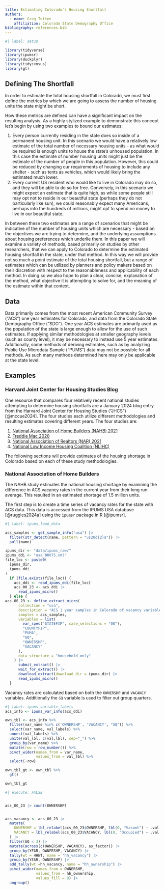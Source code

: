 ```yaml
---
title: Estimating Colorado's Housing Shortfall
authors:
  - name: Greg Totten
    affiliation: Colorado State Demography Office
bibliography: references.bib
---
```


```r
#| label: setup

library(tidyverse)
library(ipumsr)
library(duckplyr)
library(tidycensus)
library(gt)
```

## Defining The Shortfall

In order to estimate the total housing shortfall in Colorado, we must first define the metrics by which we are going to assess the number of housing units the state might be short.

How these metrics are defined can have a significant impact on the resulting analysis. As a highly stylized example to demonstrate this concept let's begin by using two examples to bound our estimates:

1.  Every person currently residing in the state does so inside of a permanent housing unit. In this scenario we would have a relatively low estimate of the total number of necessary housing units - as what would be required is enough units to house the state's unhoused population. In this case the estimate of number housing units might just be the estimate of the number of people in this population. However, this could be reduced by changing our requirements of housing to include any shelter - such as tents as vehicles, which would likely bring the estimated much lower.
2.  Every current US resident who would like to live in Colorado may do so, and they will be able to do so for free. Conversely, in this scenario we might expect an estimate that is quite high, as while some people still may opt not to reside in our beautiful state (perhaps they do not particularly like sun), we could reasonably expect many Americans, perhaps into the hundreds of millions, might opt to spend no money to live in our beautiful state.

In between these two estimates are a range of scenarios that might be indicative of the number of housing units which are necessary - based on the objectives we are trying to determine, and the underlying assumptions about housing preferences which underlie them. In this paper we will examine a variety of methods, based primarily on studies by other researchers, that we can apply to Colorado to determine the estimated housing shortfall in the state, under that method. In this way we will provide not so much a point estimate of the total housing shortfall, but a range of estimates which can be utilized by planners and policy makers based on their discretion with respect to the reasonableness and applicability of each method. In doing so we also hope to plan a clear, concise, explanation of the method, what objective it is attempting to solve for, and the meaning of the estimate within that context.

## Data

Data primarily comes from the most recent American Community Survey ("ACS") one year estimates for Colorado, and data from the Colorado State Demography Office ("SDO"). One year ACS estimates are primarily used as the population of the state is large enough to allow for the use of such estimates. If applying similar methodologies at smaller geography levels (such as county level), it may be necessary to instead use 5 year estimates. Additionally, some methods of deriving estimates, such as by analyzing Public Use Microdata Sample ("PUMS") data may not be possible for all methods. As such many methods determined here may only be applicable at the state level.

## Examples

### Harvard Joint Center for Housing Studies Blog

One resource that compares four relatively recent national studies attempting to determine housing shortfalls are a January 2024 blog entry from the Harvard Joint Center for Housing Studies ("JHCS") [@mccue2024]. The four studies each utilize different methodologies and resulting estimates covering different years. The four studies are:

1.  [National Association of Home Builders (NAHB) 2021](https://www.freddiemac.com/research/insight/20210507-housing-supply)
2.  [Freddie Mac 2020](https://www.freddiemac.com/research/insight/20210507-housing-supply)
3.  [National Association of Realtors (NAR) 2021](https://www.nar.realtor/advocacy/housing-is-critical-infrastructure)
4.  [National Low Income Housing Coalition (NLIHC)](https://nlihc.org/gap)

The following sections will provide estimates of the housing shortage in Colorado based on each of these study methodologies.

### National Association of Home Builders

The NAHB study estimates the national housing shortage by examining the difference in ACS vacancy rates in the current year from their long run average. This resulted in an estimated shortage of 1.5 million units.

The first step is to create a time series of vacancy rates for the state with ACS data. This data is accessed from the IPUMS USA database [@ruggles2024a] using the `ipumsr` package in R [@ipumsr].

```r
#| label: ipums_load_data

acs_samples <- get_sample_info("usa") |>
  filter(str_detect(name, pattern = "us20d{2}a")) |>
  pull(name)

ipums_dir <- "data/ipums_raw/"
ipums_ddi <- "usa_00075.xml"
file_loc <- paste0(
  ipums_dir,
  ipums_ddi
)
  if (file.exists(file_loc)) {
    acs_ddi <- read_ipums_ddi(file_loc)
    acs_00_23 <- acs_ddi |>
      read_ipums_micro()
  } else {
acs_00_23 <- define_extract_micro(
      collection = "usa",
      description = "ACS 1 year samples in Colorado of vacancy variables",
      samples = acs_samples,
      variables = list(
        var_spec("STATEFIP", case_selections = "08"),
        "COUNTYFIP",
        "PUMA",
        "GQ",
        "OWNERSHP",
        "VACANCY"
      ),
      data_structure = "household_only"
    ) |>
      submit_extract() |>
      wait_for_extract() |>
      download_extract(download_dir = ipums_dir) |>
      read_ipums_micro()
  }

```

Vacancy rates are calculated based on both the `OWNERSHP` and `VACANCY` variables. Additionally the `GQ` variable is used to filter out group quarters.

```r
#| label: ipums_variable_labels
acs_info <- ipums_var_info(acs_ddi)

own_tbl <- acs_info %>% 
  filter(var_name %in% c('OWNERSHP', 'VACANCY', "GQ")) %>% 
  select(var_name, val_labels) %>% 
  unnest(val_labels) %>% 
  unite(val_lbl, c(val,lbl), sep="_") %>% 
  group_by(var_name) %>%
  mutate(row = row_number()) %>%
  pivot_wider(names_from = var_name,
              values_from = val_lbl) %>%
  select(-row)

own_tbl_gt <- own_tbl %>%
  gt()

own_tbl_gt

```

```r
#| execute: FALSE


acs_00_23 |> count(OWNERSHP)


acs_vacancy <- acs_00_23 |>
  mutate(
    OWNERSHP = lbl_relabel(acs_00_23$OWNERSHP, lbl(0, "Vacant") ~ .val == 0),
    VACANCY = lbl_relabel(acs_00_23$VACANCY, lbl(0, "Occupied") ~ .val == 0)
  ) |>
  filter(GQ < 3) |>
  mutate(across(c(OWNERSHP, VACANCY), as_factor)) |>
  group_by(YEAR, OWNERSHP, VACANCY) |>
  tally(wt = HHWT, name = "hh_vacancy") |>
  group_by(YEAR, OWNERSHP) |>
  add_tally(wt =hh_vacancy, name = "hh_ownership") |>
  pivot_wider(names_from = OWNERSHP,
              values_from = hh_ownership,
              values_fill = 0) |>
  ungroup()


```